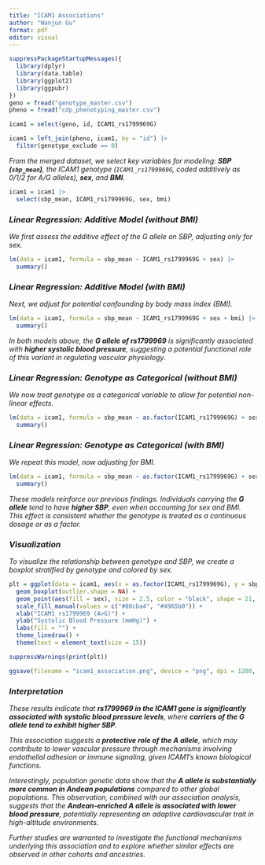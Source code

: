 ```yaml
---
title: "ICAM1 Associations"
author: "Wanjun Gu"
format: pdf
editor: visual
---
```


```r
suppressPackageStartupMessages({
  library(dplyr)
  library(data.table)
  library(ggplot2)
  library(ggpubr)
})
geno = fread("genotype_master.csv")
pheno = fread("cdp_phenotyping_master.csv")

icam1 = select(geno, id, ICAM1_rs1799969G)

icam1 = left_join(pheno, icam1, by = "id") |>
  filter(genotype_exclude == 0)
```

*From the merged dataset, we select key variables for modeling: **SBP (`sbp_mean`)**, the ICAM1 genotype (`ICAM1_rs1799969G`, coded additively as 0/1/2 for A/G alleles), **sex**, and **BMI**.*

```r
icam1 = icam1 |>
  select(sbp_mean, ICAM1_rs1799969G, sex, bmi)
```

### *Linear Regression: Additive Model (without BMI)*

*We first assess the additive effect of the G allele on SBP, adjusting only for sex.*

```r
lm(data = icam1, formula = sbp_mean ~ ICAM1_rs1799969G + sex) |> 
  summary()
```

### *Linear Regression: Additive Model (with BMI)*

*Next, we adjust for potential confounding by body mass index (BMI).*

```r
lm(data = icam1, formula = sbp_mean ~ ICAM1_rs1799969G + sex + bmi) |> 
  summary()
```

*In both models above, the **G allele of rs1799969** is significantly associated with **higher systolic blood pressure**, suggesting a potential functional role of this variant in regulating vascular physiology.*

### *Linear Regression: Genotype as Categorical (without BMI)*

*We now treat genotype as a categorical variable to allow for potential non-linear effects.*

```r
lm(data = icam1, formula = sbp_mean ~ as.factor(ICAM1_rs1799969G) + sex) |> 
  summary()
```

### *Linear Regression: Genotype as Categorical (with BMI)*

*We repeat this model, now adjusting for BMI.*

```r
lm(data = icam1, formula = sbp_mean ~ as.factor(ICAM1_rs1799969G) + sex + bmi) |> 
  summary()
```

*These models reinforce our previous findings. Individuals carrying the **G allele** tend to have **higher SBP**, even when accounting for sex and BMI. This effect is consistent whether the genotype is treated as a continuous dosage or as a factor.*

### *Visualization*

*To visualize the relationship between genotype and SBP, we create a boxplot stratified by genotype and colored by sex.*

```r
plt = ggplot(data = icam1, aes(x = as.factor(ICAM1_rs1799969G), y = sbp_mean)) + 
  geom_boxplot(outlier.shape = NA) + 
  geom_point(aes(fill = sex), size = 2.5, color = "black", shape = 21, position = position_dodge2(0.2)) + 
  scale_fill_manual(values = c("#80cba4", "#4965b0")) + 
  xlab("ICAM1 rs1799969 (A>G)") + 
  ylab("Systolic Blood Pressure (mmHg)") + 
  labs(fill = "") +
  theme_linedraw() + 
  theme(text = element_text(size = 15))

suppressWarnings(print(plt))
```

```r
ggsave(filename = "icam1_association.png", device = "png", dpi = 1200, height = 5, width = 4)
```

### *Interpretation*

*These results indicate that **rs1799969 in the ICAM1 gene is significantly associated with systolic blood pressure levels**, where **carriers of the G allele tend to exhibit higher SBP**.*

*This association suggests a **protective role of the A allele**, which may contribute to lower vascular pressure through mechanisms involving endothelial adhesion or immune signaling, given ICAM1’s known biological functions.*

*Interestingly, population genetic data show that the **A allele is substantially more common in Andean populations** compared to other global populations. This observation, combined with our association analysis, suggests that the **Andean-enriched A allele is associated with lower blood pressure**, potentially representing an adaptive cardiovascular trait in high-altitude environments.*

*Further studies are warranted to investigate the functional mechanisms underlying this association and to explore whether similar effects are observed in other cohorts and ancestries.*
